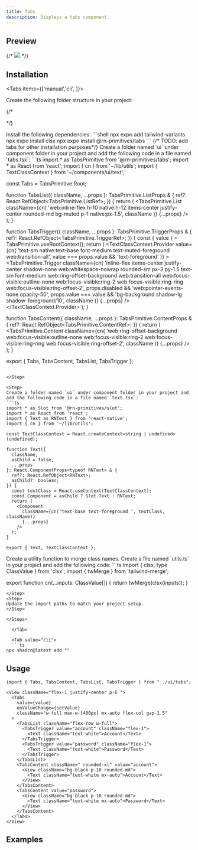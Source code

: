 ```yaml
---
title: Tabs
description: Displays a tabs component.
---
```



## Preview

{/* ![](./preview/avatar.png) */}

## Installation

<Tabs items={['manual','cli', ]}>
  <Tab value="manual">
   
<Steps>
 <Step>
Create the following folder structure in your project:

{/* <Files>
  <Folder name="app" defaultOpen>
    <File name="layout.tsx" />
    <File name="page.tsx" />
  </Folder>
  <Folder name="components" defaultOpen>
  <Folder name="ui" defaultOpen>
  <File name="avatar.tsx" />
  </Folder>
    
  </Folder>
  <Folder name="lib" defaultOpen>
    <File name="utils.ts" />
  </Folder>
  <File name="package.json" />

</Files> */}
</Step>

<Step>
Install the following dependencies:
```shell
npx expo add tailwind-variants
npx expo install clsx
npx expo install @rn-primitives/tabs
```
{/* TODO: add tabs for other installation purposes*/}

</Step>
<Step>
Create a folder named `ui` under component folder in your project and add the following code in a file named `tabs.tsx`:
```ts
import * as TabsPrimitive from '@rn-primitives/tabs';
import * as React from 'react';
import { cn } from '~/lib/utils';
import { TextClassContext } from '~/components/ui/text';

const Tabs = TabsPrimitive.Root;

function TabsList({
className,
...props
}: TabsPrimitive.ListProps & {
ref?: React.RefObject<TabsPrimitive.ListRef>;
}) {
return (
<TabsPrimitive.List
className={cn(
'web:inline-flex h-10 native:h-12 items-center justify-center rounded-md bg-muted p-1 native:px-1.5',
className
)}
{...props}
/>
);
}

function TabsTrigger({
className,
...props
}: TabsPrimitive.TriggerProps & {
ref?: React.RefObject<TabsPrimitive.TriggerRef>;
}) {
const { value } = TabsPrimitive.useRootContext();
return (
<TextClassContext.Provider
value={cn(
'text-sm native:text-base font-medium text-muted-foreground web:transition-all',
value === props.value && 'text-foreground'
)} >
<TabsPrimitive.Trigger
className={cn(
'inline-flex items-center justify-center shadow-none web:whitespace-nowrap rounded-sm px-3 py-1.5 text-sm font-medium web:ring-offset-background web:transition-all web:focus-visible:outline-none web:focus-visible:ring-2 web:focus-visible:ring-ring web:focus-visible:ring-offset-2',
props.disabled && 'web:pointer-events-none opacity-50',
props.value === value && 'bg-background shadow-lg shadow-foreground/10',
className
)}
{...props}
/>
</TextClassContext.Provider>
);
}

function TabsContent({
className,
...props
}: TabsPrimitive.ContentProps & {
ref?: React.RefObject<TabsPrimitive.ContentRef>;
}) {
return (
<TabsPrimitive.Content
className={cn(
'web:ring-offset-background web:focus-visible:outline-none web:focus-visible:ring-2 web:focus-visible:ring-ring web:focus-visible:ring-offset-2',
className
)}
{...props}
/>
);
}

export { Tabs, TabsContent, TabsList, TabsTrigger };

````

</Step>

<Step>
Create a folder named `ui` under component folder in your project and add the following code in a file named `text.tsx`:
```ts
import * as Slot from '@rn-primitives/slot';
import * as React from 'react';
import { Text as RNText } from 'react-native';
import { cn } from '~/lib/utils';

const TextClassContext = React.createContext<string | undefined>(undefined);

function Text({
  className,
  asChild = false,
  ...props
}: React.ComponentProps<typeof RNText> & {
  ref?: React.RefObject<RNText>;
  asChild?: boolean;
}) {
  const textClass = React.useContext(TextClassContext);
  const Component = asChild ? Slot.Text : RNText;
  return (
    <Component
      className={cn('text-base text-foreground ', textClass, className)}
      {...props}
    />
  );
}

export { Text, TextClassContext };

````

</Step>

<Step>
Create a utility function to merge class names. 
Create a file named `utils.ts` in your project and add the following code:
```ts
import { clsx, type ClassValue } from 'clsx';
import { twMerge } from 'tailwind-merge';

export function cn(...inputs: ClassValue[]) {
  return twMerge(clsx(inputs));
}
```
</Step>
<Step>
Update the import paths to match your project setup.
</Step>

</Steps>
  
  </Tab>
 
  <Tab value="cli">
  ```ts
npx shadcn@latest add ""
```
  </Tab>

</Tabs>

## Usage

```tsx
import { Tabs, TabsContent, TabsList, TabsTrigger } from "../ui/tabs";
```

```tsx
<View className="flex-1 justify-center p-6 ">
  <Tabs
    value={value}
    onValueChange={setValue}
    className="w-full max-w-[400px] mx-auto flex-col gap-1.5"
  >
    <TabsList className="flex-row w-full">
      <TabsTrigger value="account" className="flex-1">
        <Text className="text-white">Account</Text>
      </TabsTrigger>
      <TabsTrigger value="password" className="flex-1">
        <Text className="text-white">Password</Text>
      </TabsTrigger>
    </TabsList>
    <TabsContent className=" rounded-xl" value="account">
      <View className="bg-black p-10 rounded-md">
        <Text className="text-white mx-auto">Account</Text>
      </View>
    </TabsContent>
    <TabsContent value="password">
      <View className="bg-black p-10 rounded-md">
        <Text className="text-white mx-auto">Password</Text>
      </View>
    </TabsContent>
  </Tabs>
</View>
```

## Examples
